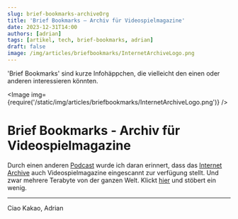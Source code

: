---
slug: brief-bookmarks-archiveOrg
title: 'Brief Bookmarks – Archiv für Videospielmagazine'
date: 2023-12-31T14:00
authors: [adrian]
tags: [artikel, tech, brief-bookmarks, adrian]
draft: false
image: /img/articles/briefbookmarks/InternetArchiveLogo.png
---


'Brief Bookmarks' sind kurze Infohäppchen, die vielleicht den einen oder anderen interessieren könnten.

<Image img={require('/static/img/articles/briefbookmarks/InternetArchiveLogo.png')} />

<!--truncate-->

# Brief Bookmarks - Archiv für Videospielmagazine

Durch einen anderen [Podcast](https://alliterationamarsch.podigee.io) wurde ich daran erinnert, dass das [Internet Archive](https://archive.org/) auch Videospielmagazine eingescannt zur verfügung stellt. Und zwar mehrere Terabyte von der ganzen Welt. Klickt [hier](https://archive.org/details/videogamemagazines) und stöbert ein wenig. 

---

Ciao Kakao, Adrian
